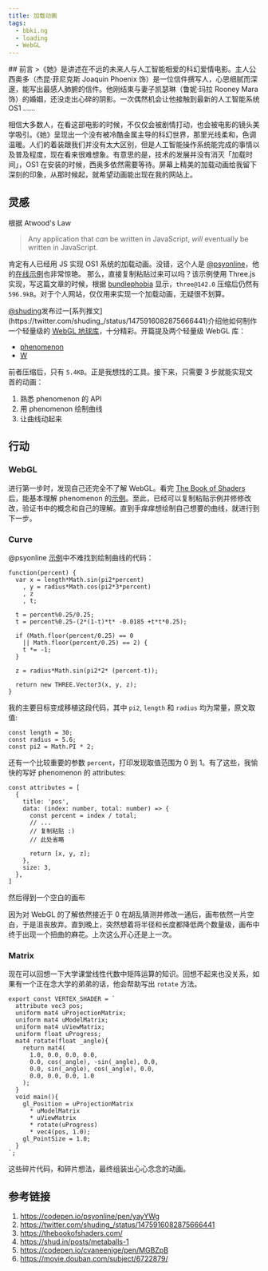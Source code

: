 ```yaml
---
title: 加载动画
tags:
  - bbki.ng
  - loading
  - WebGL
---
```



<SpinnerDemo />
## 前言 >《她》是讲述在不远的未来人与人工智能相爱的科幻爱情电影。主人公西奥多（杰昆·菲尼克斯
Joaquin Phoenix 饰）是一位信件撰写人，心思细腻而深邃，能写出最感人肺腑的信件。他刚结束与妻子凯瑟琳（鲁妮·玛拉
Rooney Mara 饰）的婚姻，还没走出心碎的阴影。一次偶然机会让他接触到最新的人工智能系统
OS1 ……

相信大多数人，在看这部电影的时候，不仅仅会被剧情打动，也会被电影的镜头美学吸引。《她》呈现出一个没有被冷酷金属主导的科幻世界，那里光线柔和，色调温暖。人们的着装跟我们并没有太大区别，但是人工智能操作系统能完成的事情以及普及程度，现在看来很难想象。有意思的是，技术的发展并没有消灭「加载时间」，OS1 在安装的时候，西奥多依然需要等待。屏幕上精美的加载动画给我留下深刻的印象，从那时候起，就希望动画能出现在我的网站上。

## 灵感

根据 Atwood's Law

> Any application that *can* be written in JavaScript, *will* eventually be written in JavaScript.

肯定有人已经用 JS 实现 OS1 系统的加载动画。没错，这个人是 [@psyonline](https://codepen.io/psyonline)，他的[在线示例](https://codepen.io/psyonline/pen/yayYWg)也非常惊艳。
那么，直接复制粘贴过来可以吗？该示例使用 Three.js 实现，写这篇文章的时候，根据 [bundlephobia](https://bundlephobia.com/package/three@0.142.0) 显示，`three@142.0` 压缩后仍然有 `596.9kB`。对于个人网站，仅仅用来实现一个加载动画，无疑很不划算。

[@shuding](https://twitter.com/shuding_)发布过一[系列推文](https://twitter.com/shuding_/status/1475916082875666441)介绍他如何制作一个轻量级的 [WebGL 地球库](https://github.com/shuding/cobe)，十分精彩。开篇提及两个轻量级 WebGL 库：

- [phenomenon](https://github.com/vaneenige/phenomenon)
- [W](https://xem.github.io/W/)

前者压缩后，只有 `5.4KB`。正是我想找的工具。接下来，只需要 3 步就能实现文首的动画：

1. 熟悉 phenomenon 的 API
2. 用 phenomenon 绘制曲线
3. 让曲线动起来

## 行动

### WebGL

进行第一步时，发现自己还完全不了解 WebGL。看完 [The Book of Shaders](https://thebookofshaders.com/) 后，能基本理解 phenomenon 的[示例](https://codepen.io/collection/AOpMrm/)。至此，已经可以复制粘贴示例并修修改改，验证书中的概念和自己的理解。直到手痒痒想绘制自己想要的曲线，就进行到下一步。

### Curve

@psyonline [示例](https://codepen.io/psyonline/pen/yayYWg)中不难找到绘制曲线的代码：

```
function(percent) {
  var x = length*Math.sin(pi2*percent)
    , y = radius*Math.cos(pi2*3*percent)
    , z
    , t;

  t = percent%0.25/0.25;
  t = percent%0.25-(2*(1-t)*t* -0.0185 +t*t*0.25);

  if (Math.floor(percent/0.25) == 0
    || Math.floor(percent/0.25) == 2) {
    t *= -1;
  }

  z = radius*Math.sin(pi2*2* (percent-t));

  return new THREE.Vector3(x, y, z);
}
```

我的主要目标变成移植这段代码，其中 `pi2`, `length` 和 `radius` 均为常量，原文取值:

```
const length = 30;
const radius = 5.6;
const pi2 = Math.PI * 2;
```

还有一个比较重要的参数 `percent`，打印发现取值范围为 0 到 1。有了这些，我愉快的写好 phenomenon 的 attributes:

```
const attributes = [
  {
    title: 'pos',
    data: (index: number, total: number) => {
      const percent = index / total;
      // ...
      // 复制粘贴 :)
      // 此处省略

      return [x, y, z];
    },
    size: 3,
  },
]
```

然后得到一个空白的画布

<DemoBox />

因为对 WebGL 的了解依然接近于 0 在胡乱猜测并修改一通后，画布依然一片空白，于是沮丧放弃。直到晚上，突然想着将半径和长度都降低两个数量级，画布中终于出现一个扭曲的麻花。上次这么开心还是上一次。

### Matrix

现在可以回想一下大学课堂线性代数中矩阵运算的知识。回想不起来也没关系，如果有一个正在念大学的弟弟的话，他会帮助写出 `rotate` 方法。

```
export const VERTEX_SHADER = `
  attribute vec3 pos;
  uniform mat4 uProjectionMatrix;
  uniform mat4 uModelMatrix;
  uniform mat4 uViewMatrix;
  uniform float uProgress;
  mat4 rotate(float _angle){
    return mat4(
      1.0, 0.0, 0.0, 0.0,
      0.0, cos(_angle), -sin(_angle), 0.0,
      0.0, sin(_angle), cos(_angle), 0.0,
      0.0, 0.0, 0.0, 1.0
    );
  }
  void main(){
    gl_Position = uProjectionMatrix
      * uModelMatrix
      * uViewMatrix
      * rotate(uProgress)
      * vec4(pos, 1.0);
    gl_PointSize = 1.0;
  }
`;

```

这些碎片代码，和碎片想法，最终组装出心心念念的动画。

## 参考链接

1. https://codepen.io/psyonline/pen/yayYWg
2. https://twitter.com/shuding_/status/1475916082875666441
3. https://thebookofshaders.com/
4. https://shud.in/posts/metaballs-1
5. https://codepen.io/cvaneenige/pen/MGBZpB
6. https://movie.douban.com/subject/6722879/
